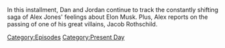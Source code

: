 {{DEFAULTSORT:
    #_EPISODE_0905:February 26, 2024
}}{{Episode
    | title           = February 26, 2024
    | caption         = Listen to this episode on [https://knowledgefight.libsyn.com/905-february-26-2024 Libsyn], View discussion on [https://reddit.com/1b3m7o2 Reddit]
    | episodeNumber   = 905
    | length          = 01:53:08
    | airDate         = March 1, 2024
    | coverageDate    = February 26, 2024
    | episodeType     = [[:Category:Present Day|Present Day]]
    | appearance      = [[Donald Trump]], [[Dan Bongino]]
    | previousEpisode = [[904: February 23, 2024]]
    | nextEpisode     = [[906: January 9, 2008]]
}}

{{Stub}}

In this installment, Dan and Jordan continue to track the constantly shifting saga of Alex Jones' feelings about Elon Musk.  Plus, Alex reports on the passing of one of his great villains, Jacob Rothschild.

[[Category:Episodes]]
[[Category:Present Day]]
